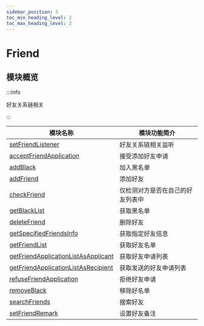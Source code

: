 ```yaml
---
sidebar_position: 3
toc_min_heading_level: 2
toc_max_heading_level: 2
---
```


# Friend

## 模块概览

:::info

好友关系链相关

:::

| 模块名称                                                                                            | 模块功能简介                     |
| --------------------------------------------------------------------------------------------------- | -------------------------------- |
| [setFriendListener](docs/sdks/Api/Friend/setFriendListener.mdx)                                     | 好友关系链相关监听               |
| [acceptFriendApplication](docs/sdks/Api/Friend/acceptFriendApplication.mdx)                         | 接受添加好友申请                 |
| [addBlack](docs/sdks/Api/Friend/addBlack.mdx)                                                       | 加入黑名单                       |
| [addFriend](docs/sdks/Api/Friend/addFriend.mdx)                                                     | 添加好友                         |
| [checkFriend](docs/sdks/Api/Friend/checkFriend.mdx)                                                 | 仅检测对方是否在自己的好友列表中 |
| [getBlackList](docs/sdks/Api/Friend/getBlackList.mdx)                                               | 获取黑名单                       |
| [deleteFriend](docs/sdks/Api/Friend/deleteFriend.mdx)                                               | 删除好友                         |
| [getSpecifiedFriendsInfo](docs/sdks/Api/Friend/getSpecifiedFriendsInfo.mdx)                         | 获取指定好友信息                 |
| [getFriendList](docs/sdks/Api/Friend/getFriendList.mdx)                                             | 获取好友名单                     |
| [getFriendApplicationListAsApplicant](docs/sdks/Api/Friend/getFriendApplicationListAsApplicant.mdx) | 获取好友申请列表                 |
| [getFriendApplicationListAsRecipient](docs/sdks/Api/Friend/getFriendApplicationListAsRecipient.mdx) | 获取发送的好友申请列表           |
| [refuseFriendApplication](docs/sdks/Api/Friend/refuseFriendApplication.mdx)                         | 拒绝好友申请                     |
| [removeBlack](docs/sdks/Api/Friend/removeBlack.mdx)                                                 | 移除好名单                       |
| [searchFriends](docs/sdks/Api/Friend/searchFriends.mdx)                                             | 搜索好友                         |
| [setFriendRemark](docs/sdks/Api/Friend/setFriendRemark.mdx)                                         | 设置好友备注                     |
